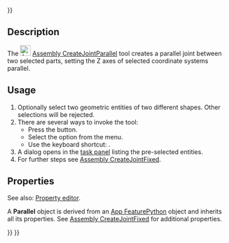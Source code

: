 <languages/>
{{UnfinishedDocu{{#translation:}}}}
<translate>

<!--T:1-->
{{Docnav
|[[Assembly_CreateJointDistance|CreateJointDistance]]
|[[Assembly_CreateJointPerpendicular|CreateJointPerpendicular]]
|[[Assembly_Workbench|Assembly]]
|IconL=Assembly_CreateJointDistance.svg
|IconR=Assembly_CreateJointPerpendicular.svg
|IconC=Workbench_Assembly.svg
}}

<!--T:2-->
{{GuiCommand
|Name=Assembly CreateJointParallel
|MenuLocation=Assembly → Parallel Joint
|Workbenches=[[Assembly_Workbench|Assembly]]
|Shortcut={{KEY|N}}
|Version=1.0
|SeeAlso=
}}

==Description== <!--T:3-->

<!--T:4-->
The [[Image:Assembly_CreateJointParallel.svg|24px]] [[Assembly_CreateJointParallel|Assembly CreateJointParallel]] tool creates a parallel joint between two selected parts, setting the Z axes of selected coordinate systems parallel.

==Usage== <!--T:5-->

<!--T:6-->
# Optionally select two geometric entities of two different shapes. Other selections will be rejected.
# There are several ways to invoke the tool:
#* Press the {{Button|[[Image:Assembly_CreateJointParallel.svg|16px]] [[Assembly_CreateJointParallel|Parallel Joint]]}} button.
#* Select the {{MenuCommand|Assembly → [[Image:Assembly_CreateJointParallel.svg|16px]] Parallel Joint}} option from the menu.
#* Use the keyboard shortcut: {{KEY|N}}.
# A dialog opens in the [[Task_panel|task panel]] listing the pre-selected entities.
# For further steps see [[Assembly_CreateJointFixed#Usage|Assembly CreateJointFixed]].

==Properties== <!--T:7-->

<!--T:8-->
See also: [[Property_editor|Property editor]].

<!--T:9-->
A '''Parallel''' object is derived from an [[App_FeaturePython|App FeaturePython]] object and inherits all its properties. See [[Assembly_CreateJointFixed#Properties|Assembly CreateJointFixed]] for additional properties.


<!--T:10-->
{{Docnav
|[[Assembly_CreateJointDistance|CreateJointDistance]]
|[[Assembly_CreateJointPerpendicular|CreateJointPerpendicular]]
|[[Assembly_Workbench|Assembly]]
|IconL=Assembly_CreateJointDistance.svg
|IconR=Assembly_CreateJointPerpendicular.svg
|IconC=Workbench_Assembly.svg
}}

</translate>
{{Assembly_Tools_navi{{#translation:}}}}
{{Userdocnavi{{#translation:}}}}